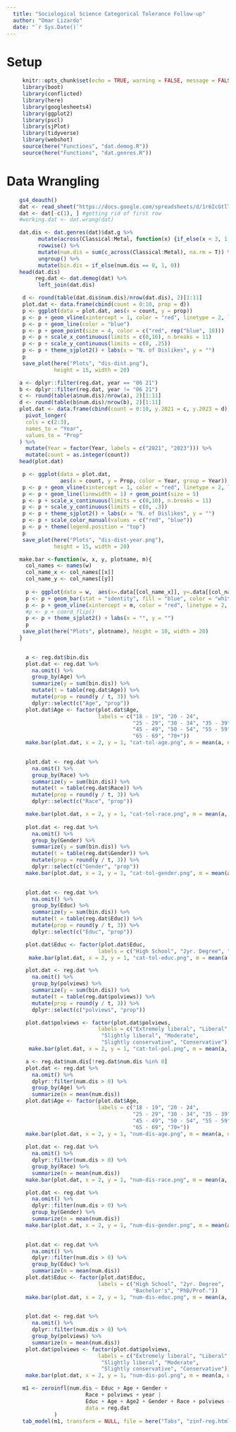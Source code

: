 ```yaml
---
  title: "Sociological Science Categorical Tolerance Follow-up"
  author: "Omar Lizardo"
  date: "`r Sys.Date()`"
---
```


# Setup
```r
     knitr::opts_chunk$set(echo = TRUE, warning = FALSE, message = FALSE)
     library(boot)
     library(conflicted)
     library(here)
     library(googlesheets4)
     library(ggplot2)
     library(pscl)
     library(sjPlot)
     library(tidyverse)
     library(webshot)
     source(here("Functions", "dat.demog.R"))
     source(here("Functions", "dat.genres.R"))
```

# Data Wrangling
```r
    gs4_deauth()
    dat <- read_sheet("https://docs.google.com/spreadsheets/d/1r6IcGtlTOaAFHxJYgnuGM6IEiJhaIoDBhxEfRIhZEeI/edit?usp=sharing") 
    dat <- dat[-c(1), ] #getting rid of first row
    #working.dat <- dat.wrang(dat)
```

```r
    dat.dis <- dat.genres(dat)$dat.g %>%
          mutate(across(Classical:Metal, function(x) {if_else(x < 3, 1, 0)})) %>% 
          rowwise() %>% 
          mutate(num.dis = sum(c_across(Classical:Metal), na.rm = T)) %>% 
          ungroup() %>% 
          mutate(bin.dis = if_else(num.dis == 0, 1, 0))
    head(dat.dis)
         reg.dat <- dat.demog(dat) %>% 
          left_join(dat.dis)
```

```r
     d <- round(table(dat.dis$num.dis)/nrow(dat.dis), 2)[1:11]
     plot.dat <- data.frame(cbind(count = 0:10, prop = d))
     p <- ggplot(data = plot.dat, aes(x = count, y = prop)) 
     p <- p + geom_vline(xintercept = 1, color = "red", linetype = 2, linewidth = .75)
     p <- p + geom_line(color = "blue")
     p <- p + geom_point(size = 4, color = c("red", rep("blue", 10)))
     p <- p + scale_x_continuous(limits = c(0,10), n.breaks = 11)
     p <- p + scale_y_continuous(limits = c(0, .25))
     p <- p + theme_sjplot2() + labs(x = "N. of Dislikes", y = "")
     p
     save_plot(here("Plots", "dis-dist.png"), 
               height = 15, width = 20)
```

```r
    a <- dplyr::filter(reg.dat, year == "06 21")
    b <- dplyr::filter(reg.dat, year != "06 21")
    c <- round(table(a$num.dis)/nrow(a), 2)[1:11]
    d <- round(table(b$num.dis)/nrow(b), 2)[1:11]
    plot.dat <- data.frame(cbind(count = 0:10, y.2021 = c, y.2023 = d)) %>% 
      pivot_longer(
      cols = c(2:3),
      names_to = "Year",
      values_to = "Prop"
    ) %>% 
      mutate(Year = factor(Year, labels = c("2021", "2023"))) %>% 
      mutate(count = as.integer(count))
    head(plot.dat)

     p <- ggplot(data = plot.dat, 
                 aes(x = count, y = Prop, color = Year, group = Year)) 
     p <- p + geom_vline(xintercept = 1, color = "red", linetype = 2, linewidth = .75)
     p <- p + geom_line(linewidth = 1) + geom_point(size = 5)
     p <- p + scale_x_continuous(limits = c(0,10), n.breaks = 11)
     p <- p + scale_y_continuous(limits = c(0, .3))
     p <- p + theme_sjplot2() + labs(x = "N. of Dislikes", y = "")
     p <- p + scale_color_manual(values = c("red", "blue"))
     p <- p + theme(legend.position = "top")
     p
     save_plot(here("Plots", "dis-dist-year.png"), 
               height = 15, width = 20)
```


```r
    make.bar <-function(w, x, y, plotname, m){
      col_names <- names(w)
      col_name_x <- col_names[[x]]
      col_name_y <- col_names[[y]]
      
      p <- ggplot(data = w,  aes(x=.data[[col_name_x]], y=.data[[col_name_y]])) 
      p <- p + geom_bar(stat = "identity", fill = "blue", color = "white")
      p <- p + geom_vline(xintercept = m, color = "red", linetype = 2, linewidth = 1)
      #p <- p + coord_flip()
      p <- p + theme_sjplot2() + labs(x = "", y = "")
      p
     save_plot(here("Plots", plotname), height = 10, width = 20)
    }
    
```


```r
      a <- reg.dat$bin.dis
      plot.dat <- reg.dat %>% 
        na.omit() %>% 
        group_by(Age) %>% 
        summarize(y = sum(bin.dis)) %>% 
        mutate(t = table(reg.dat$Age)) %>% 
        mutate(prop = round(y / t, 3)) %>% 
        dplyr::select(c("Age", "prop"))
      plot.dat$Age <- factor(plot.dat$Age, 
                             labels = c("18 - 19", "20 - 24",
                                        "25 - 29", "30 - 34", "35 - 39", "40 - 44",
                                        "45 - 49", "50 - 54", "55 - 59", "60 - 64",
                                        "65 - 69", "70+"))
      make.bar(plot.dat, x = 2, y = 1, "cat-tol-age.png", m = mean(a, na.rm = T))

     
      plot.dat <- reg.dat %>% 
        na.omit() %>% 
        group_by(Race) %>% 
        summarize(y = sum(bin.dis)) %>% 
        mutate(t = table(reg.dat$Race)) %>% 
        mutate(prop = round(y / t, 3)) %>% 
        dplyr::select(c("Race", "prop"))

      make.bar(plot.dat, x = 2, y = 1, "cat-tol-race.png", m = mean(a, na.rm = T))
     
      plot.dat <- reg.dat %>% 
        na.omit() %>% 
        group_by(Gender) %>% 
        summarize(y = sum(bin.dis)) %>% 
        mutate(t = table(reg.dat$Gender)) %>% 
        mutate(prop = round(y / t, 3)) %>% 
        dplyr::select(c("Gender", "prop"))
      make.bar(plot.dat, x = 2, y = 1, "cat-tol-gender.png", m = mean(a, na.rm = T))

     
      plot.dat <- reg.dat %>% 
        na.omit() %>% 
        group_by(Educ) %>% 
        summarize(y = sum(bin.dis)) %>% 
        mutate(t = table(reg.dat$Educ)) %>% 
        mutate(prop = round(y / t, 3)) %>% 
        dplyr::select(c("Educ", "prop"))

      plot.dat$Educ <- factor(plot.dat$Educ, 
                             labels = c("High School", "2yr. Degree", "Bachelor's", "PhD/Prof."))
       make.bar(plot.dat, x = 2, y = 1, "cat-tol-educ.png", m = mean(a, na.rm = T))

      plot.dat <- reg.dat %>% 
        na.omit() %>% 
        group_by(polviews) %>% 
        summarize(y = sum(bin.dis)) %>% 
        mutate(t = table(reg.dat$polviews)) %>% 
        mutate(prop = round(y / t, 3)) %>% 
        dplyr::select(c("polviews", "prop"))

      plot.dat$polviews <- factor(plot.dat$polviews, 
                             labels = c("Extremely liberal", "Liberal",
                              "Slightly liberal", "Moderate",
                              "Slightly conservative", "Conservative"))
       make.bar(plot.dat, x = 2, y = 1, "cat-tol-pol.png", m = mean(a, na.rm = T))

```

```r
      a <- reg.dat$num.dis[!reg.dat$num.dis %in% 0]
      plot.dat <- reg.dat %>% 
        na.omit() %>% 
        dplyr::filter(num.dis > 0) %>% 
        group_by(Age) %>% 
        summarize(m = mean(num.dis)) 
      plot.dat$Age <- factor(plot.dat$Age, 
                             labels = c("18 - 19", "20 - 24",
                                        "25 - 29", "30 - 34", "35 - 39", "40 - 44",
                                        "45 - 49", "50 - 54", "55 - 59", "60 - 64",
                                        "65 - 69", "70+"))
      make.bar(plot.dat, x = 2, y = 1, "num-dis-age.png", m = mean(a, na.rm = T))
     
      plot.dat <- reg.dat %>% 
        na.omit() %>% 
        dplyr::filter(num.dis > 0) %>% 
        group_by(Race) %>% 
        summarize(m = mean(num.dis)) 
      make.bar(plot.dat, x = 2, y = 1, "num-dis-race.png", m = mean(a, na.rm = T))

      plot.dat <- reg.dat %>% 
        na.omit() %>% 
        dplyr::filter(num.dis > 0) %>% 
        group_by(Gender) %>% 
        summarize(m = mean(num.dis)) 
      make.bar(plot.dat, x = 2, y = 1, "num-dis-gender.png", m = mean(a, na.rm = T))

     
      plot.dat <- reg.dat %>% 
        na.omit() %>% 
        dplyr::filter(num.dis > 0) %>% 
        group_by(Educ) %>% 
        summarize(m = mean(num.dis)) 
      plot.dat$Educ <- factor(plot.dat$Educ, 
                             labels = c("High School", "2yr. Degree", 
                                        "Bachelor's", "PhD/Prof."))
      make.bar(plot.dat, x = 2, y = 1, "num-dis-educ.png", m = mean(a, na.rm = T))

     
      plot.dat <- reg.dat %>% 
        na.omit() %>% 
        dplyr::filter(num.dis > 0) %>% 
        group_by(polviews) %>% 
        summarize(m = mean(num.dis)) 
      plot.dat$polviews <- factor(plot.dat$polviews, 
                             labels = c("Extremely liberal", "Liberal",
                              "Slightly liberal", "Moderate",
                              "Slightly conservative", "Conservative"))
      make.bar(plot.dat, x = 2, y = 1, "num-dis-pol.png", m = mean(a, na.rm = T))
```

```r
     m1 <- zeroinfl(num.dis ~ Educ + Age + Gender + 
                         Race + polviews + year |
                         Educ + Age + Age2 + Gender + Race + polviews + year, 
                         data = reg.dat
               )
     tab_model(m1, transform = NULL, file = here("Tabs", "zinf-reg.html"))
```





